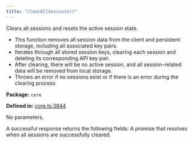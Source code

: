 ```yaml
---
title: "clearAllSessions()"
---
```



<H3Bordered text="Overview" />

Clears all sessions and resets the active session state.

<ul>
  <li>This function removes all session data from the client and persistent storage, including all associated key pairs.</li>
  <li>Iterates through all stored session keys, clearing each session and deleting its corresponding API key pair.</li>
  <li>After clearing, there will be no active session, and all session-related data will be removed from local storage.</li>
  <li>Throws an error if no sessions exist or if there is an error during the clearing process.</li>
</ul>

<p><strong>Package:</strong> <code>core</code></p>

<p><strong>Defined in:</strong> <a href="https://github.com/tkhq/sdk/blob/main/packages/core/src/__clients__/core.ts#L3844">core.ts:3844</a></p>

<H3Bordered text="Parameters" />

<p>No parameters.</p>

<H3Bordered text="Response" />
A successful response returns the following fields:

<ResponseField name="returns" type="void" required={true} >
  A promise that resolves when all sessions are successfully cleared.
</ResponseField>
